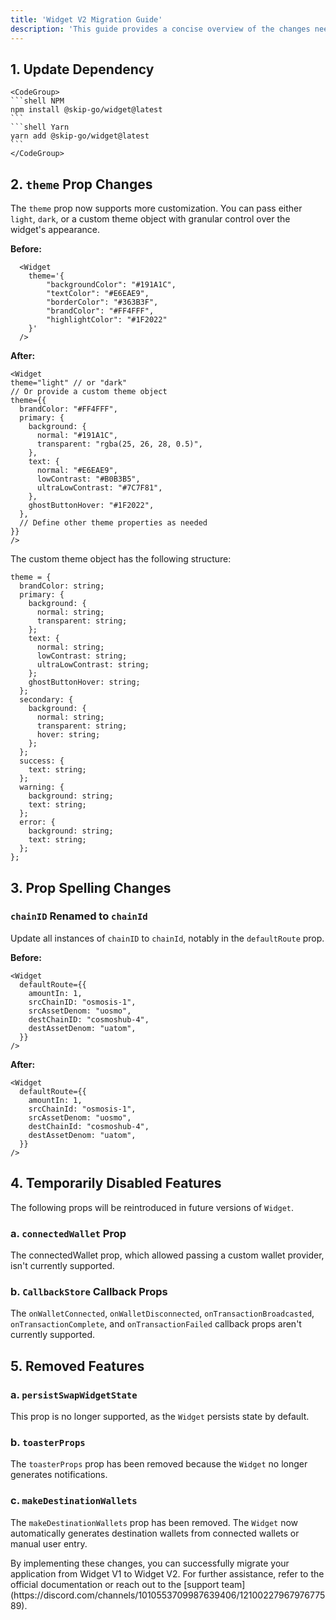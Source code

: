 ```yaml
---
title: 'Widget V2 Migration Guide'
description: 'This guide provides a concise overview of the changes needed to migrate your existing Widget V1 implementation to Widget V2.'
---
```


## 1. Update Dependency
    <CodeGroup>
    ```shell NPM
    npm install @skip-go/widget@latest
    ```
    ```shell Yarn
    yarn add @skip-go/widget@latest
    ```
    </CodeGroup>

## 2. `theme` Prop Changes
The `theme` prop now supports more customization. You can pass either `light`, `dark`, or a custom theme object with granular 
control over the widget's appearance.

**Before:**
```tsx
  <Widget
    theme='{
        "backgroundColor": "#191A1C",
        "textColor": "#E6EAE9",
        "borderColor": "#363B3F",
        "brandColor": "#FF4FFF",
        "highlightColor": "#1F2022"
    }'
  />
```
**After:**
  ```tsx
  <Widget
  theme="light" // or "dark"
  // Or provide a custom theme object
  theme={{
    brandColor: "#FF4FFF",
    primary: {
      background: {
        normal: "#191A1C",
        transparent: "rgba(25, 26, 28, 0.5)",
      },
      text: {
        normal: "#E6EAE9",
        lowContrast: "#B0B3B5",
        ultraLowContrast: "#7C7F81",
      },
      ghostButtonHover: "#1F2022",
    },
    // Define other theme properties as needed
  }}
/>
  ```

  The custom theme object has the following structure: 

  ```tsx
  theme = {
    brandColor: string;
    primary: {
      background: {
        normal: string;
        transparent: string;
      };
      text: {
        normal: string;
        lowContrast: string;
        ultraLowContrast: string;
      };
      ghostButtonHover: string;
    };
    secondary: {
      background: {
        normal: string;
        transparent: string;
        hover: string;
      };
    };
    success: {
      text: string;
    };
    warning: {
      background: string;
      text: string;
    };
    error: {
      background: string;
      text: string;
    };
  };
```
## 3. Prop Spelling Changes

### `chainID` Renamed to `chainId`

Update all instances of `chainID` to `chainId`, notably in the `defaultRoute` prop.

**Before:** 
```tsx
<Widget
  defaultRoute={{
    amountIn: 1,
    srcChainID: "osmosis-1",
    srcAssetDenom: "uosmo",
    destChainID: "cosmoshub-4",
    destAssetDenom: "uatom",
  }}
/>
```

**After:**
```tsx
<Widget
  defaultRoute={{
    amountIn: 1,
    srcChainId: "osmosis-1",
    srcAssetDenom: "uosmo",
    destChainId: "cosmoshub-4",
    destAssetDenom: "uatom",
  }}
/>
```
## 4. Temporarily Disabled Features
The following props will be reintroduced in future versions of `Widget`.
### a. `connectedWallet` Prop
The connectedWallet prop, which allowed passing a custom wallet provider, isn't currently supported.
### b. `CallbackStore` Callback Props
The `onWalletConnected`, `onWalletDisconnected`, `onTransactionBroadcasted`, `onTransactionComplete`, and `onTransactionFailed` callback props aren't currently supported.

## 5. Removed Features
### a. `persistSwapWidgetState`
This prop is no longer supported, as the `Widget` persists state by default.
### b. `toasterProps`
The `toasterProps` prop has been removed because the `Widget` no longer generates notifications.
### c. `makeDestinationWallets`
The `makeDestinationWallets` prop has been removed. The `Widget` now automatically generates destination wallets from connected wallets or manual user entry.

<Info>
By implementing these changes, you can successfully migrate your application from Widget V1 to Widget V2. For further assistance, refer to the official documentation or reach out to the [support team](https://discord.com/channels/1010553709987639406/1210022796797677589).
</Info>



